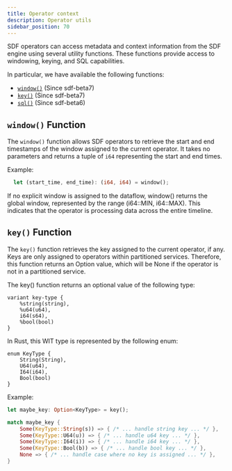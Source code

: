 ```yaml
---
title: Operator context
description: Operator utils
sidebar_position: 70
---
```


SDF operators can access metadata and context information from the SDF engine using several utility functions.  These functions provide access to windowing, keying, and SQL capabilities.

In particular, we have available the following functions:

*   [`window()`](#window-function) (Since sdf-beta7)
*   [`key()`](#key-function) (Since sdf-beta7)
*   [`sql()`](sql.mdx) (Since sdf-beta6)

## `window()` Function

The `window()` function allows SDF operators to retrieve the start and end timestamps of the window assigned to the current operator. It takes no parameters and returns a tuple of `i64` representing the start and end times.

Example:

```rust
  let (start_time, end_time): (i64, i64) = window();
```

If no explicit window is assigned to the dataflow, window() returns the global window, represented by the range (i64::MIN, i64::MAX).  This indicates that the operator is processing data across the entire timeline.

## `key()` Function

The `key()` function retrieves the key assigned to the current operator, if any. Keys are only assigned to operators within partitioned services. Therefore, this function returns an Option value, which will be None if the operator is not in a partitioned service.


The key() function returns an optional value of the following type:


```wit
variant key-type {
    %string(string),
    %u64(u64),
    i64(s64),
    %bool(bool)
} 
```

In Rust, this WIT type is represented by the following enum:

```
enum KeyType {
    String(String),
    U64(u64),
    I64(i64),
    Bool(bool)
}
```

Example:

```rust
let maybe_key: Option<KeyType> = key();

match maybe_key {
    Some(KeyType::String(s)) => { /* ... handle string key ... */ },
    Some(KeyType::U64(u)) => { /* ... handle u64 key ... */ },
    Some(KeyType::I64(i)) => { /* ... handle i64 key ... */ },
    Some(KeyType::Bool(b)) => { /* ... handle bool key ... */ },
    None => { /* ... handle case where no key is assigned ... */ },
}
```

[sql]: sql.mdx
